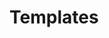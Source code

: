 # Templates


<ul className='grid grid-cols-1 md:grid-cols-1 lg:grid-cols-1 xl:grid-cols-1 gap-4 -ml-6'>
<TemplateCard
    title='Equity'
    description="This workbook offers access to data from the Equity dashboard in OpenBB Terminal Pro, presenting key equity information across tabs, including company details, financial metrics, comparative analysis, ownership insights, event calendars, and analyst estimates."
    imageUrl='https://github.com/OpenBB-finance/OpenBBTerminal/assets/79287829/42a7ce04-cd73-42ba-b396-b9c562b293c1'
    downloadUrl='https://github.com/OpenBB-finance/OpenBBTerminal/files/13907327/EquityAddinTemplate.xlsx'
/>
</ul>
